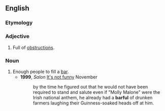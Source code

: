 ==English==

===Etymology===
{{suffix|en|bar|ful}}

===Adjective===
{{en-adj|-}}

# {{lb|en|archaic}} Full of [[obstruction]]s.

===Noun===
{{en-noun}}

# Enough people to fill a [[bar]].
#* '''1999''', ''Salon'' [http://www.salon.com/mwt/feature/1999/11/15/doomed2/ It's not funny] November
#*: by the time he figured out that he would not have been required to stand and salute even if "Molly Malone" were the Irish national anthem, he already had a '''barful''' of drunken farmers laughing their Guinness-soaked heads off at him.